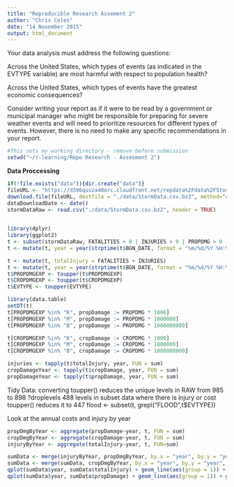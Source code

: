 ```yaml
---
title: "Reproducible Research Assement 2"
author: "Chris Coles"
date: "14 November 2015"
output: html_document
---
```


Your data analysis must address the following questions:

Across the United States, which types of events (as indicated in the EVTYPE variable) are most harmful with respect to population health?

Across the United States, which types of events have the greatest economic consequences?

Consider writing your report as if it were to be read by a government or municipal manager who might be responsible for preparing for severe weather events and will need to prioritize resources for different types of events. However, there is no need to make any specific recommendations in your report.


```r
#This sets my working directory - remove before submission
setwd("~/r-learning/Repo Research - Assesment 2")
```

**Data Proccessing**

```r
if(!file.exists("data")){dir.create("data")}
fileURL <- "https://d396qusza40orc.cloudfront.net/repdata%2Fdata%2FStormData.csv.bz2"
download.file(fileURL, destfile = "./data/StormData.csv.bz2", method="curl")
dataDownloadDate <- date()
stormDataRaw <- read.csv("./data/StormData.csv.bz2", header = TRUE)
   
```

```r
library(dplyr)
library(ggplot2)
t <- subset(stormDataRaw, FATALITIES > 0 | INJURIES > 0 | PROPDMG > 0 | CROPDMG > 0)
t <- mutate(t, year = year(strptime(t$BGN_DATE, format = "%m/%d/%Y %H:%M:%S")))

t <- mutate(t, totalInjury = FATALITIES + INJURIES)
t <- mutate(t, year = year(strptime(t$BGN_DATE, format = "%m/%d/%Y %H:%M:%S")))
t$PROPDMGEXP <- toupper(t$PROPDMGEXP)
t$CROPDMGEXP <- toupper(t$CROPDMGEXP)
t$EVTYPE <- toupper(EVTYPE)

library(data.table)
setDT(t)
t[PROPDMGEXP %in% "K", propDamage := PROPDMG * 1000]
t[PROPDMGEXP %in% "M", propDamage := PROPDMG * 1000000]
t[PROPDMGEXP %in% "B", propDamage := PROPDMG * 1000000000]

t[CROPDMGEXP %in% "K", cropDamage := CROPDMG * 1000]
t[CROPDMGEXP %in% "M", cropDamage := CROPDMG * 1000000]
t[CROPDMGEXP %in% "B", cropDamage := CROPDMG * 1000000000]
```

```r
injuries <- tapply(t$totalInjury, year, FUN = sum)
cropDamageYear <- tapply(t$cropDamage, year, FUN = sum)
propDamageYear <- tapply(t$propDamage, year, FUN = sum)


```


Tidy Data:
converting toupper() reduces the unique levels in RAW from 985 to 898
?droplevels
488 levels in subset data where there is injury or cost
toupper() reduces it to 447
flood <- subset(t, grepl("FLOOD",t$EVTYPE))


Look at the annual costs and injury by year

```r
propDmgByYear <- aggregate(propDamage~year, t, FUN = sum)
cropDmgByYear <- aggregate(cropDamage~year, t, FUN = sum)
injuryByYear <- aggregate(totalInjury~year, t, FUN=sum)

sumData <- merge(injuryByYear, propDmgByYear, by.x = "year", by.y = "year", all=TRUE)
sumData <- merge(sumData, cropDmgByYear, by.x = "year", by.y = "year", all=TRUE)
qplot(sumData$year, sumData$totalInjury) + geom_line(aes(group = 1)) + geom_smooth(aes(group = 1), method= "loess")
qplot(sumData$year, sumData$propDamage) + geom_line(aes(group = 1)) + geom_smooth(aes(group = 1), method= "loess")
```



